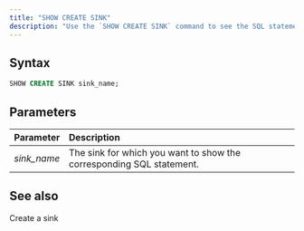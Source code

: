 ```yaml
---
title: "SHOW CREATE SINK"
description: "Use the `SHOW CREATE SINK` command to see the SQL statement used to create the specified sink. By using this command, you can verify the sink's settings and troubleshoot any issues."
---
```


## Syntax

```sql
SHOW CREATE SINK sink_name;
```

## Parameters

| Parameter    | Description                                                          |
| :----------- | :------------------------------------------------------------------- |
| _sink\_name_ | The sink for which you want to show the corresponding SQL statement. |

## See also

<CardGroup>
  <Card
    title="CREATE SINK"
    icon="database"
    iconType="solid"
    href="/sql/commands/sql-create-sink"
  >
    Create a sink
  </Card>
</CardGroup>
